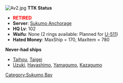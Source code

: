 [[File:Av2.jpg|right]]
'''TTK Status'''
* '''<span style="color:#f00;">RETIRED</span>'''
* '''Server''': [[:Category:Sukumo_Bay| Sukumo Anchorage]]
* '''HQ Lv''': 102
* '''Waifu''': None (2 rings available: Planned for [[U-511]])
* '''Hated Money''': MaxShip = 170, MaxItem = 780

'''Never-had ships'''
* [[Taihou]], [[Taigei]]
* [[Uzuki]], [[Hayashimo]], [[Yamagumo]], [[Kazagumo]]


{{w:User:Dragonjet}}
[[Category:Sukumo Bay]]